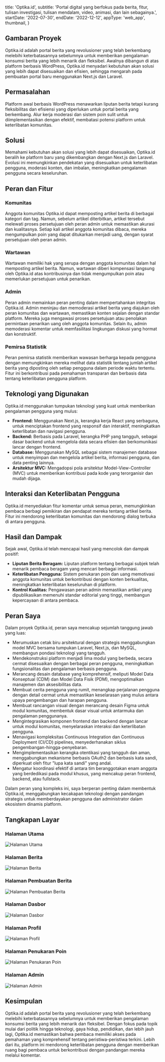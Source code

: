 
  title: 'Optika.id',
  subtitle:
    'Portal digital yang berfokus pada berita, fitur, tulisan investigasi, tulisan mendalam, video, animasi, dan lain sebagainya.',
  startDate: '2022-07-30',
  endDate: '2022-12-12',
  appType: 'web_app',
  thumbnail,
}

## Gambaran Proyek

Optika.id adalah portal berita yang revolusioner yang telah berkembang melebihi keterbatasannya sebelumnya untuk memberikan pengalaman konsumsi berita yang lebih menarik dan fleksibel. Awalnya dibangun di atas platform berbasis WordPress, Optika.id menyadari kebutuhan akan solusi yang lebih dapat disesuaikan dan efisien, sehingga mengarah pada pembuatan portal baru menggunakan Next.js dan Laravel.

## Permasalahan

Platform awal berbasis WordPress menawarkan liputan berita tetapi kurang fleksibilitas dan efisiensi yang diperlukan untuk portal berita yang berkembang. Alur kerja moderasi dan sistem poin sulit untuk diimplementasikan dengan efektif, membatasi potensi platform untuk keterlibatan komunitas.

## Solusi

Memahami kebutuhan akan solusi yang lebih dapat disesuaikan, Optika.id beralih ke platform baru yang dikembangkan dengan Next.js dan Laravel. Evolusi ini memungkinkan pendekatan yang disesuaikan untuk keterlibatan pengguna, moderasi konten, dan imbalan, meningkatkan pengalaman pengguna secara keseluruhan.

## Peran dan Fitur

### Komunitas

Anggota komunitas Optika.id dapat memposting artikel berita di berbagai kategori dan tag. Namun, sebelum artikel diterbitkan, artikel tersebut melewati proses persetujuan oleh peran admin untuk memastikan akurasi dan kualitasnya. Setiap kali artikel anggota komunitas dibaca, mereka mengumpulkan poin yang dapat ditukarkan menjadi uang, dengan syarat persetujuan oleh peran admin.

### Wartawan

Wartawan memiliki hak yang serupa dengan anggota komunitas dalam hal memposting artikel berita. Namun, wartawan diberi kompensasi langsung oleh Optika.id atas kontribusinya dan tidak mengumpulkan poin atau memerlukan persetujuan untuk penarikan.

### Admin

Peran admin memainkan peran penting dalam mempertahankan integritas Optika.id. Admin meninjau dan memoderasi artikel berita yang diajukan oleh peran komunitas dan wartawan, memastikan konten sejalan dengan standar platform. Mereka juga mengawasi proses persetujuan atau penolakan permintaan penarikan uang oleh anggota komunitas. Selain itu, admin memoderasi komentar untuk memfasilitasi lingkungan diskusi yang hormat dan konstruktif.

### Pemirsa Statistik

Peran pemirsa statistik memberikan wawasan berharga kepada pengguna dengan memungkinkan mereka melihat data statistik tentang jumlah artikel berita yang diposting oleh setiap pengguna dalam periode waktu tertentu. Fitur ini berkontribusi pada pemahaman transparan dan berbasis data tentang keterlibatan pengguna platform.

## Teknologi yang Digunakan

Optika.id menggunakan tumpukan teknologi yang kuat untuk memberikan pengalaman pengguna yang mulus:

- **Frontend:** Menggunakan Next.js, kerangka kerja React yang serbaguna, untuk menciptakan frontend yang responsif dan interaktif, meningkatkan keterlibatan dan navigasi pengguna.
- **Backend:** Berbasis pada Laravel, kerangka PHP yang tangguh, sebagai dasar backend untuk mengelola data secara efisien dan berkomunikasi lancar dengan frontend.
- **Database:** Menggunakan MySQL sebagai sistem manajemen database untuk menyimpan dan mengelola artikel berita, informasi pengguna, dan data penting lainnya.
- **Arsitektur MVC:** Mengadopsi pola arsitektur Model-View-Controller (MVC) untuk memberikan kontribusi pada kode yang terorganisir dan mudah dijaga.

## Interaksi dan Keterlibatan Pengguna

Optika.id menyediakan fitur komentar untuk semua peran, memungkinkan pembaca berbagi pemikiran dan pendapat mereka tentang artikel berita. Fitur ini mendorong keterlibatan komunitas dan mendorong dialog terbuka di antara pengguna.

## Hasil dan Dampak

Sejak awal, Optika.id telah mencapai hasil yang mencolok dan dampak positif:

- **Liputan Berita Beragam:** Liputan platform tentang berbagai subjek telah menarik pembaca beragam yang mencari berbagai informasi.
- **Keterlibatan Pengguna:** Sistem penukaran poin dan uang memotivasi anggota komunitas untuk berkontribusi dengan konten berkualitas, meningkatkan keterlibatan keseluruhan di platform.
- **Kontrol Kualitas:** Pengawasan peran admin memastikan artikel yang dipublikasikan memenuhi standar editorial yang tinggi, membangun kepercayaan di antara pembaca.

## Peran Saya

Dalam proyek Optika.id, peran saya mencakup sejumlah tanggung jawab yang luas:

- Merumuskan cetak biru arsitektural dengan strategis menggabungkan model MVC bersama tumpukan Laravel, Next.js, dan MySQL, membangun pondasi teknologi yang tangguh.
- Mendekonstruksi platform menjadi lima modul yang berbeda, secara cermat disesuaikan dengan berbagai peran pengguna, meningkatkan fungsionalitas dan pengalaman berbasis pengguna.
- Merancang desain database yang komprehensif, meliputi Model Data Konseptual (CDM) dan Model Data Fisik (PDM), mengoptimalkan manajemen dan aksesibilitas data.
- Membuat cerita pengguna yang rumit, menangkap perjalanan pengguna dengan detail cermat untuk memastikan keselarasan yang mulus antara upaya pengembangan dan harapan pengguna.
- Membuat rancangan visual dengan merancang desain Figma untuk modul komunitas, membentuk dasar visual untuk antarmuka dan pengalaman penggunanya.
- Mengintegrasikan komponen frontend dan backend dengan lancar untuk modul komunitas, menyelaraskan interaksi dan keterlibatan pengguna.
- Menavigasi kompleksitas Continuous Integration dan Continuous Deployment (CI/CD) pipelines, menyederhanakan siklus pengembangan-hingga-penyebaran.
- Mengimplementasikan kerangka otentikasi yang tangguh dan aman, menggabungkan mekanisme berbasis OAuth2 dan berbasis kata sandi, diperkuat oleh fitur "lupa kata sandi" yang andal.
- Mengatur koordinasi efektif di antara tim beranggotakan enam anggota yang berdedikasi pada modul khusus, yang mencakup peran frontend, backend, atau fullstack.

Dalam peran yang kompleks ini, saya berperan penting dalam membentuk Optika.id, menggabungkan kecakapan teknologi dengan pandangan strategis untuk memberdayakan pengguna dan administrator dalam ekosistem dinamis platform.

## Tangkapan Layar

### Halaman Utama

<Image src={homePageScreenshot} alt="Halaman Utama" />

### Halaman Berita

<Image src={newsPageScreenshot} alt="Halaman Berita" />

### Halaman Pembuatan Berita

<Image src={newsCreationPageScreenshot} alt="Halaman Pembuatan Berita" />

### Halaman Dasbor

<Image src={dashboardPageScreenshot} alt="Halaman Dasbor" />

### Halaman Profil

<Image src={profilePageScreenshot} alt="Halaman Profil" />

### Halaman Penukaran Poin

<Image src={penukaranPoinPageScreenshot} alt="Halaman Penukaran Poin" />

### Halaman Admin

<Image src={adminPageScreenshot} alt="Halaman Admin" />

## Kesimpulan

Optika.id adalah portal berita yang revolusioner yang telah berkembang melebihi keterbatasannya sebelumnya untuk memberikan pengalaman konsumsi berita yang lebih menarik dan fleksibel. Dengan fokus pada topik mulai dari politik hingga teknologi, gaya hidup, pendidikan, dan lebih jauh lagi, Optika.id memastikan bahwa pembaca memiliki akses pada pemahaman yang komprehensif tentang peristiwa-peristiwa terkini. Lebih dari itu, platform ini mendorong keterlibatan pengguna dengan memberikan ruang bagi pembaca untuk berkontribusi dengan pandangan mereka melalui komentar.
